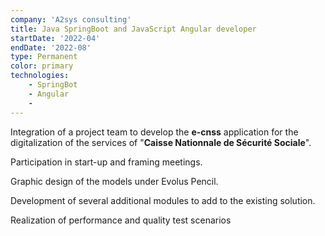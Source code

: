 ```yaml
---
company: 'A2sys consulting'
title: Java SpringBoot and JavaScript Angular developer 
startDate: '2022-04'
endDate: '2022-08'
type: Permanent
color: primary
technologies: 
    - SpringBot
    - Angular
    - 
---
```

Integration of a project team to develop the **e-cnss** application for the digitalization of the services of "**Caisse Nationnale de Sécurité Sociale**".

Participation in start-up and framing meetings.

Graphic design of the models under Evolus Pencil.

Development of several additional modules to add to the existing solution.

Realization of performance and quality test scenarios
